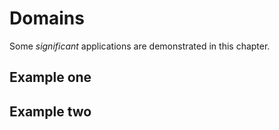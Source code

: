 # Domains

Some _significant_ applications are demonstrated in this chapter.

## Example one

## Example two

